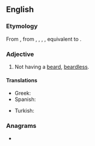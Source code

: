 ==English==

===Etymology===
From {{inh|en|enm|*unberded}}, from {{inh|en|ang|unġeberded}}, {{m|ang|unġebearded}}, {{m|ang|unġebeardede}}, {{m|ang|unġebearde}}, equivalent to {{pre|en|un|bearded|id1=negative}}.

===Adjective===
{{en-adj|-}}

# Not having a [[beard]], [[beardless]].

====Translations====
{{trans-top|without a beard}}
* Greek: {{t+|el|αγένειος}}
* Spanish: {{t+|es|lampiño}}
{{trans-mid}}
* Turkish: {{t+|tr|sakalsız}}
{{trans-bottom}}

===Anagrams===
* {{anagrams|en|a=abddeenru|aburdened|unbreaded}}